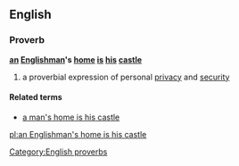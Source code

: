 ==English==
===Proverb===
'''[[an]] [[Englishman]]'s [[home]] [[is]] [[his]] [[castle]]'''
#{{UK}} a proverbial expression of personal [[privacy]] and [[security]]

====Related terms====
*[[a man's home is his castle]]

[[Category:English proverbs]]

[[pl:an Englishman's home is his castle]]
